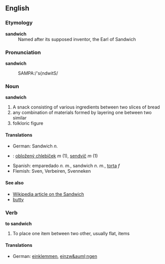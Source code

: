 ==English==
===Etymology===
;'''sandwich'''
:Named after its supposed inventor, the Earl of Sandwich

===Pronunciation===
'''sandwich'''
:SAMPA:/'s{ndwitS/

===Noun===
'''sandwich''' 
#A snack consisting of various ingredients between two slices of bread
#any combination of materials formed by layering one between two similar
#folkloric figure

====Translations====
*German: Sandwich ''n.''
*{{sk}}: [[obložený chlebíček]] ''m'' (1), [[sendvič]] ''m'' (1)
*Spanish: emparedado ''n.'' ''m.'', sandwich ''n''. ''m.'', [[torta]] ''f''
*Flemish: Sven, Verbeiren, Svenneken

====See also====
*[[en:sandwich|Wikipedia article on the Sandwich]]
*[[butty]]

===Verb===
'''to sandwich'''
#To place one item between two other, usually flat, items

====Translations====
*German: [[einklemmen]], [[einzw&auml;ngen]]